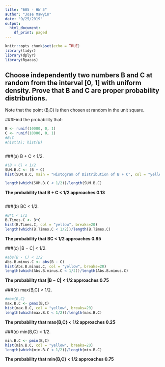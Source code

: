 ```yaml
---
title: "605 - HW 5"
author: "Jose Mawyin"
date: "9/25/2019"
output:
  html_document:
    df_print: paged
---
```


```r
knitr::opts_chunk$set(echo = TRUE)
library(tidyr)
library(dplyr)
library(Ryacas)
```

## Choose independently two numbers B and C at random from the interval [0, 1] with uniform density. Prove that B and C are proper probability distributions.
Note that the point (B,C) is then chosen at random in the unit square.

###Find the probability that:
```r
B <- runif(10000, 0, 1)
C <- runif(10000, 0, 1)
#B;C
#hist(A); hist(B)
```


```r

```


###(a) B + C < 1/2.
```r
#(B + C) < 1/2
SUM.B.C <- (B + C)
hist(SUM.B.C, main = "Histogram of Distribution of B + C", col = "yellow", breaks=20)
```

```r
length(which(SUM.B.C < 1/2))/length(SUM.B.C)
```
**The probability that B + C < 1/2 approaches 0.13**
```r

```


###(b) BC < 1/2.
```r
#B*C < 1/2
B.Times.C <- B*C
hist(B.Times.C, col = "yellow", breaks=20)
length(which(B.Times.C < 1/2))/length(B.Times.C)
```
**The probability that BC < 1/2 approaches 0.85**

###(c) |B − C| < 1/2.
```r
#abs(B - C) < 1/2
Abs.B.minus.C <- abs(B - C)
hist(Abs.B.minus.C, col = "yellow", breaks=20)
length(which(Abs.B.minus.C < 1/2))/length(Abs.B.minus.C)
```
**The probability that |B − C| < 1/2 approaches 0.75**

###(d) max{B,C} < 1/2.
```r
#max{B,C}
max.B.C <- pmax(B,C)
hist(max.B.C, col = "yellow", breaks=20)
length(which(max.B.C < 1/2))/length(max.B.C)
```
**The probability that max{B,C} < 1/2 approaches 0.25**

###(e) min{B,C} < 1/2.
```r
min.B.C <- pmin(B,C)
hist(min.B.C, col = "yellow", breaks=20)
length(which(min.B.C < 1/2))/length(min.B.C)
```
**The probability that min{B,C} < 1/2 approaches 0.75**
 
 